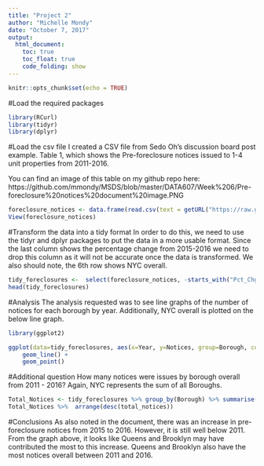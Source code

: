 ```yaml
---
title: "Project 2"
author: "Michelle Mondy"
date: "October 7, 2017"
output: 
  html_document:
    toc: true
    toc_float: true
    code_folding: show
---
```


```r
knitr::opts_chunk$set(echo = TRUE)
```

#Load the required packages
```r
library(RCurl)
library(tidyr)
library(dplyr)
```

#Load the csv file 
I created a CSV file from Sedo Oh's discussion board post example. Table 1, which shows the Pre-foreclosure notices issued to 1-4 unit properties from 2011-2016.

You can find an image of this table on my github repo here:
https://github.com/mmondy/MSDS/blob/master/DATA607/Week%206/Pre-foreclosure%20notices%20document%20image.PNG


```r
foreclosure_notices <- data.frame(read.csv(text = getURL("https://raw.githubusercontent.com/mmondy/MSDS/master/DATA607/Week%206/Pre-foreclosure%20notices%20nyc%20data.csv"), header = T))
View(foreclosure_notices)
```

#Transform the data into a tidy format
In order to do this, we need to use the tidyr and dplyr packages to put the data in a more usable format. 
Since the last column shows the percentage change from 2015-2016 we need to drop this column as it will not be accurate once the data is transformed. We also should note, the 6th row shows NYC overall.

```r
tidy_foreclosures <-  select(foreclosure_notices, -starts_with("Pct_Chg")) %>% gather("Year", "Notices", 2:7)
head(tidy_foreclosures)
```


#Analysis
The analysis requested was to see line graphs of the number of notices for each borough by year. Additionally, NYC overall is plotted on the below line graph.

```r
library(ggplot2)

ggplot(data=tidy_foreclosures, aes(x=Year, y=Notices, group=Borough, colour=Borough)) +
    geom_line() +
    geom_point()

```

#Additional question
How many notices were issues by borough overall from 2011 - 2016? Again, NYC represents the sum of all Boroughs. 

```r
Total_Notices <- tidy_foreclosures %>% group_by(Borough) %>% summarise(total_notices=sum(Notices))
Total_Notices %>%  arrange(desc(total_notices))
```

#Conclusions
As also noted in the document, there was an increase in pre-foreclosure notices from 2015 to 2016. However, it is still well below 2011. From the graph above, it looks like Queens and Brooklyn may have contributed the most to this increase. Queens and Brooklyn also have the most notices overall between 2011 and 2016. 